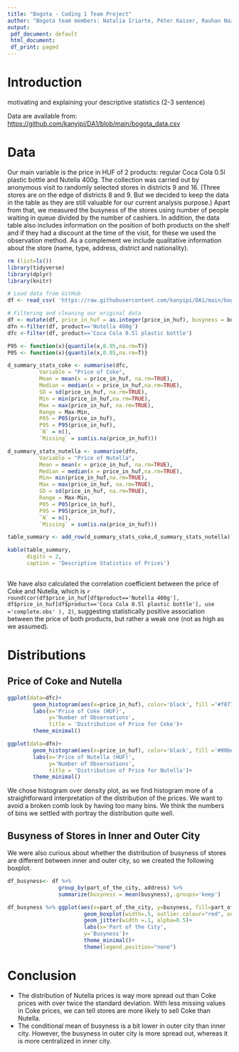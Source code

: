 ```yaml
---
title: "Bogota - Coding 1 Team Project"
author: "Bogota team members: Natalia Iriarte, Péter Kaiser, Rauhan Nazir, Sára Vargha, Xibei Chen"
output: 
 pdf_document: default
 html_document:
 df_print: paged
---
```


# Introduction
motivating and explaining your descriptive statistics (2-3 sentence)

Data are available from: <https://github.com/kanyipi/DA1/blob/main/bogota_data.csv>

# Data
Our main variable is the price in HUF of 2 products: regular Coca Cola 0.5l plastic bottle and Nutella 400g. The collection was carried out by anonymous visit to randomly selected stores in districts 9 and 16. (Three stores are on the edge of districts 8 and 9. But we decided to keep the data in the table as they are still valuable for our current analysis purpose.) Apart from that, we measured the busyness of the stores using number of people waiting in queue divided by the number of cashiers. In addition, the data table also includes information on the position of both products on the shelf and if they had a discount at the time of the visit, for these we used the observation method. As a complement we include qualitative information about the store (name, type, address, district and nationality).
```r
rm (list=ls())
library(tidyverse)
library(dplyr)
library(knitr)

# Load data from GitHub
df <- read_csv( 'https://raw.githubusercontent.com/kanyipi/DA1/main/bogota_data.csv' )

# Filtering and cleaning our original data
df <- mutate(df, price_in_huf = as.integer(price_in_huf), busyness = business_queue/num_of_cashiers)
dfn <-filter(df, product=='Nutella 400g')
dfc <-filter(df, product=='Coca Cola 0.5l plastic bottle')
```

```r

P95 <- function(x){quantile(x,0.95,na.rm=T)}
P05 <- function(x){quantile(x,0.05,na.rm=T)}

d_summary_stats_coke <- summarise(dfc,
          Variable = "Price of Coke",
          Mean = mean(x = price_in_huf, na.rm=TRUE),
          Median = median(x = price_in_huf,na.rm=TRUE),
          SD = sd(price_in_huf, na.rm=TRUE),
          Min = min(price_in_huf,na.rm=TRUE),
          Max = max(price_in_huf, na.rm=TRUE),
          Range = Max-Min,
          P05 = P05(price_in_huf),
          P95 = P95(price_in_huf),
          `N` = n(),
          `Missing` = sum(is.na(price_in_huf)))

d_summary_stats_nutella <- summarise(dfn,
          Variable = "Price of Nutella",
          Mean = mean(x = price_in_huf, na.rm=TRUE),
          Median = median(x = price_in_huf,na.rm=TRUE),
          Min= min(price_in_huf,na.rm=TRUE),
          Max = max(price_in_huf, na.rm=TRUE),
          SD = sd(price_in_huf, na.rm=TRUE),
          Range = Max-Min,
          P05 = P05(price_in_huf),
          P95 = P95(price_in_huf),
          `N` = n(),
          `Missing` = sum(is.na(price_in_huf)))

table_summary <- add_row(d_summary_stats_coke,d_summary_stats_nutella)

kable(table_summary,
      digits = 2,
      caption = 'Descriptive Statistics of Prices')
        
```
We have also calculated the correlation coefficient between the price of Coke and Nutella, which is `r round(cor(df$price_in_huf[df$product=='Nutella 400g'], df$price_in_huf[df$product=='Coca Cola 0.5l plastic bottle'], use ='complete.obs' ), 2)`, suggesting statistically positive association between the price of both products, but rather a weak one (not as high as we assumed).


# Distributions
## Price of Coke and Nutella
```r

ggplot(data=dfc)+
        geom_histogram(aes(x=price_in_huf), color='black', fill ='#f8776c', bins = 6)+
        labs(x='Price of Coke (HUF)',
             y='Number of Observations',
             title = 'Distribution of Price for Coke')+
        theme_minimal()

ggplot(data=dfn)+
        geom_histogram(aes(x=price_in_huf), color='black', fill ='#00bec4', bins = 4)+
        labs(x='Price of Nutella (HUF)',
             y='Number of Observations',
             title = 'Distribution of Price for Nutella')+
        theme_minimal()
```

We chose histogram over density plot, as we find histogram more of a straightforward interpretation of the distribution of the prices. We want to avoid a broken comb look by having too many bins. We think the numbers of bins we settled with portray the distribution quite well.

## Busyness of Stores in Inner and Outer City
We were also curious about whether the distribution of busyness of stores are different between inner and outer city, so we created the following boxplot.
```r
df_busyness<- df %>% 
                group_by(part_of_the_city, address) %>% 
                summarize(busyness = mean(busyness),.groups='keep')

df_busyness %>% ggplot(aes(x=part_of_the_city, y=busyness, fill=part_of_the_city)) +
                        geom_boxplot(width=.5, outlier.colour="red", outlier.shape=8, outlier.size=4)+
                        geom_jitter(width =.1, alpha=0.5)+
                        labs(x='Part of the City',
                        y='Busyness')+
                        theme_minimal()+
                        theme(legend.position="none")

```
\vspace{-5truemm}
# Conclusion
* The distribution of Nutella prices is way more spread out than Coke prices with over twice the standard deviation. With less missing values in Coke prices, we can tell stores are more likely to sell Coke than Nutella.
* The conditional mean of busyness is a bit lower in outer city than inner city. However, the busyness in outer city is more spread out, whereas it is more centralized in inner city.